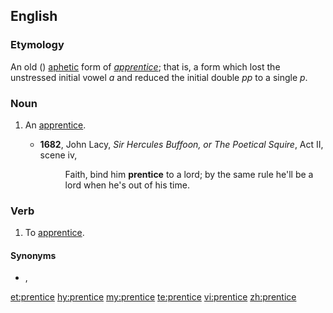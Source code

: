 {{also|Prentice}}
==English==

===Etymology===
An old ({{etyl|enm|en}}) [[aphetic]] form of ''[[apprentice]]''; that is, a form which lost the unstressed initial vowel ''a'' and reduced the initial double ''pp'' to a single ''p''.

===Noun===
{{en-noun}}

# {{label|en|obsolete}} An [[apprentice]].
#* '''1682''', John Lacy, ''Sir Hercules Buffoon, or The Poetical Squire'', Act II, scene iv,
#*: Faith, bind him '''prentice''' to a lord; by the same rule he'll be a lord when he's out of his time.

===Verb===
{{en-verb|prentic}}

# {{label|en|obsolete}} To [[apprentice]].

====Synonyms====
* {{sense|noun, verb}} {{l|en|apprentice}}, {{l|en|'prentice}}

[[et:prentice]]
[[hy:prentice]]
[[my:prentice]]
[[te:prentice]]
[[vi:prentice]]
[[zh:prentice]]